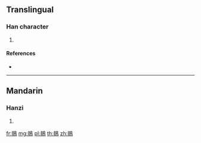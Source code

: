 {{character info/new}}
{{also|䴓}}
==Translingual==

===Han character===
{{Han char|rn=196|rad=鳥|as=04|sn=15|four=|canj=MBHAF,XXMBH}}

# {{defn|Han|sort=鳥04}}

====References====
* {{Han ref|kx=1483.280|dkj=46711|hdz=74617.210|uh=9CFE|ud=40190}}

----

==Mandarin==

===Hanzi===
{{cmn-hanzi|sim=䴓|pin=[[shī]] ([[shi1]])|wg=shih<sup>1</sup>}}

# {{defn|lang=cmn|sort=鳥04}}

[[fr:鳾]]
[[mg:鳾]]
[[pl:鳾]]
[[th:鳾]]
[[zh:鳾]]